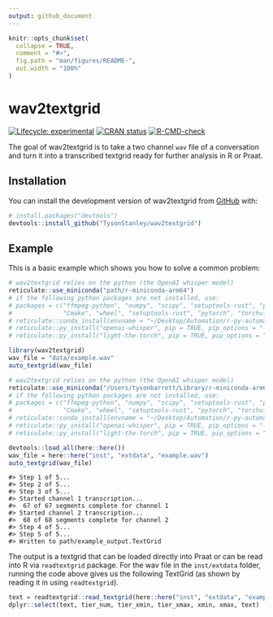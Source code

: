 ```yaml
---
output: github_document
---
```


<!-- README.md is generated from README.Rmd. Please edit that file -->

```r
knitr::opts_chunk$set(
  collapse = TRUE,
  comment = "#>",
  fig.path = "man/figures/README-",
  out.width = "100%"
)
```

# wav2textgrid

<!-- badges: start -->
[![Lifecycle: experimental](https://img.shields.io/badge/lifecycle-experimental-orange.svg)](https://lifecycle.r-lib.org/articles/stages.html#experimental)
[![CRAN status](https://www.r-pkg.org/badges/version/wav2textgrid)](https://CRAN.R-project.org/package=wav2textgrid)
[![R-CMD-check](https://github.com/TysonStanley/wav2textgrid/actions/workflows/R-CMD-check.yaml/badge.svg)](https://github.com/TysonStanley/wav2textgrid/actions/workflows/R-CMD-check.yaml)
<!-- badges: end -->

The goal of wav2textgrid is to take a two channel `wav` file of a conversation and turn it into a transcribed textgrid ready for further analysis in R or Praat.

## Installation

You can install the development version of wav2textgrid from [GitHub](https://github.com/) with:

``` r
# install.packages("devtools")
devtools::install_github("TysonStanley/wav2textgrid")
```

## Example

This is a basic example which shows you how to solve a common problem:

```r
# wav2textgrid relies on the python (the OpenAI whisper model)
reticulate::use_miniconda("path/r-miniconda-arm64")
# if the following python packages are not installed, use:
# packages = c("ffmpeg-python", "numpy", "scipy", "setuptools-rust", "pydub", "llvmlite", "librosa", "numba",
#              "Cmake", "wheel", "setuptools-rust", "pytorch", "torchvision")
# reticulate::conda_install(envname = "~/Desktop/Automation/r-py-automate", packages = packages)
# reticulate::py_install("openai-whisper", pip = TRUE, pip_options = "-U")
# reticulate::py_install("light-the-torch", pip = TRUE, pip_options = "-U")

library(wav2textgrid)
wav_file = "data/example.wav"
auto_textgrid(wav_file)
```

```r
# wav2textgrid relies on the python (the OpenAI whisper model)
reticulate::use_miniconda("/Users/tysonbarrett/Library/r-miniconda-arm64")
# if the following python packages are not installed, use:
# packages = c("ffmpeg-python", "numpy", "scipy", "setuptools-rust", "pydub", "llvmlite", "librosa", "numba",
#              "Cmake", "wheel", "setuptools-rust", "pytorch", "torchvision")
# reticulate::conda_install(envname = "~/Desktop/Automation/r-py-automate", packages = packages)
# reticulate::py_install("openai-whisper", pip = TRUE, pip_options = "-U")
# reticulate::py_install("light-the-torch", pip = TRUE, pip_options = "-U")

devtools::load_all(here::here())
wav_file = here::here("inst", "extdata", "example.wav")
auto_textgrid(wav_file)
```
```
#> Step 1 of 5...
#> Step 2 of 5...
#> Step 3 of 5...
#> Started channel 1 transcription...
#>  67 of 67 segments complete for channel 1
#> Started channel 2 transcription...
#>  68 of 68 segments complete for channel 2
#> Step 4 of 5...
#> Step 5 of 5...
#> Written to path/example_output.TextGrid
```

The output is a textgrid that can be loaded directly into Praat or can be read into R via `readtextgrid` package. For the wav file in the `inst/extdata` folder, running the code above gives us the following TextGrid (as shown by reading it in using `readtextgrid`).

```r
text = readtextgrid::read_textgrid(here::here("inst", "extdata", "example_output.TextGrid"))
dplyr::select(text, tier_num, tier_xmin, tier_xmax, xmin, xmax, text)
```

